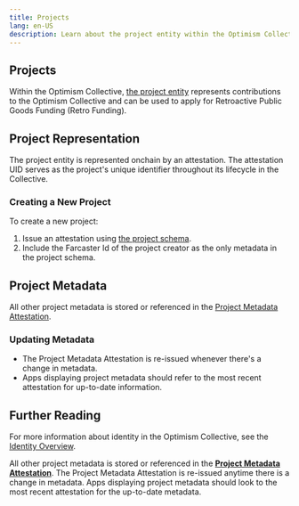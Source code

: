 ```yaml
---
title: Projects
lang: en-US
description: Learn about the project entity within the Optimism Collective's identity stack.
---
```


## Projects

Within the Optimism Collective, [the project entity](https://community.optimism.io/docs/identity/project-and-individual-identity-in-the-collective/#people) represents contributions to the Optimism Collective and can be used to apply for Retroactive Public Goods Funding (Retro Funding).
## Project Representation

The project entity is represented onchain by an attestation. The attestation UID serves as the project's unique identifier throughout its lifecycle in the Collective.

### Creating a New Project

To create a new project:

1.  Issue an attestation using [the project schema](https://optimism.easscan.org/schema/view/0x7ae9f4adabd9214049df72f58eceffc48c4a69e920882f5b06a6c69a3157e5bd).
2.  Include the Farcaster Id of the project creator as the only metadata in the project schema.

## Project Metadata

All other project metadata is stored or referenced in the [Project Metadata Attestation](https://optimism.easscan.org/schema/view/0xe035e3fe27a64c8d7291ae54c6e85676addcbc2d179224fe7fc1f7f05a8c6eac).

### Updating Metadata

*   The Project Metadata Attestation is re-issued whenever there's a change in metadata.
*   Apps displaying project metadata should refer to the most recent attestation for up-to-date information.

## Further Reading

For more information about identity in the Optimism Collective, see the [Identity Overview](/chain/identity/overview.mdx).

All other project metadata is stored or referenced in the **[Project Metadata Attestation](https://optimism.easscan.org/schema/view/0xe035e3fe27a64c8d7291ae54c6e85676addcbc2d179224fe7fc1f7f05a8c6eac)**. The Project Metadata Attestation is re-issued anytime there is a change in metadata. Apps displaying project metadata should look to the most recent attestation for the up-to-date metadata.
